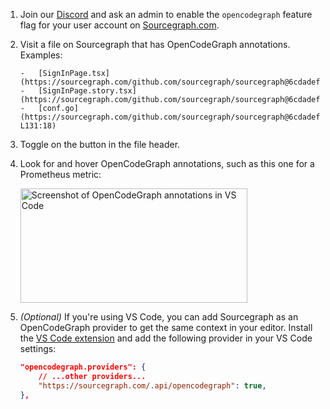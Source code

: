 
1.  Join our [Discord](/docs/community) and ask an admin to enable the `opencodegraph` feature flag for your user account on [Sourcegraph.com](https://sourcegraph.com/search).
1.  Visit a file on Sourcegraph that has OpenCodeGraph annotations. Examples:

        -   [SignInPage.tsx](https://sourcegraph.com/github.com/sourcegraph/sourcegraph@6cdadefe437e0c7a1afe28da424982ebe72b3654/-/blob/client/web/src/auth/SignInPage.tsx)
        -   [SignInPage.story.tsx](https://sourcegraph.com/github.com/sourcegraph/sourcegraph@6cdadefe437e0c7a1afe28da424982ebe72b3654/-/blob/client/web/src/auth/SignInPage.story.tsx)
        -   [conf.go](https://sourcegraph.com/github.com/sourcegraph/sourcegraph@6cdadefe437e0c7a1afe28da424982ebe72b3654/-/blob/internal/conf/conf.go?L131:18)

1.  Toggle on the <Globe className="inline" size={18} /> button in the file header.
1.  Look for and hover OpenCodeGraph annotations, such as this one for a Prometheus metric:

    <img src="https://storage.googleapis.com/sourcegraph-assets/opencodegraph/screenshot-codesearch-grafana-v0.png" width="363" height="183" alt="Screenshot of OpenCodeGraph annotations in VS Code" className="border border-border" />

1.  _(Optional)_ If you're using VS Code, you can add Sourcegraph as an OpenCodeGraph provider to get the same context in your editor. Install the [VS Code extension](/docs/clients/vscode) and add the following provider in your VS Code settings:

    ```json
    "opencodegraph.providers": {
        // ...other providers...
        "https://sourcegraph.com/.api/opencodegraph": true,
    },
    ```
